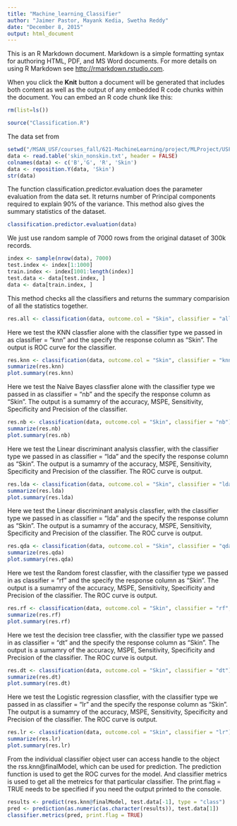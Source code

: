 ```yaml
---
title: "Machine_learning_Classifier"
author: "Jaimer Pastor, Mayank Kedia, Swetha Reddy"
date: "December 8, 2015"
output: html_document
---
```


This is an R Markdown document. Markdown is a simple formatting syntax for authoring HTML, PDF, and MS Word documents. For more details on using R Markdown see <http://rmarkdown.rstudio.com>.

When you click the **Knit** button a document will be generated that includes both content as well as the output of any embedded R code chunks within the document. You can embed an R code chunk like this:

```r
rm(list=ls())

source("Classification.R")
```

The data set from 

```r
setwd("/MSAN_USF/courses_fall/621-MachineLearning/project/MLProject/USF-ML-Project/")
data <- read.table('skin_nonskin.txt', header = FALSE)
colnames(data) <- c('B','G', 'R', 'Skin')
data <- reposition.Y(data, 'Skin')
str(data)

```


The function classification.predictor.evaluation does the parameter evaluation from the data set. It returns number of Principal components required to explain 90% of the variance.  This method also gives the summary statistics of the dataset.
```r
classification.predictor.evaluation(data)

```

We just use random sample of 7000 rows from the original dataset of 300k records. 

```r
index <- sample(nrow(data), 7000)
test.index <- index[1:1000]
train.index <- index[1001:length(index)]
test.data <- data[test.index, ]
data <- data[train.index, ]

```

This method checks all the classifiers and returns the summary comparision of all the statistics together.

```r
res.all <- classification(data, outcome.col = "Skin", classifier = "all")

```

Here we test the KNN classfier alone with the classifier type we passed in as classifier = "knn" and the specify the response column as "Skin". The output is ROC curve for the classifier. 
```r
res.knn <- classification(data, outcome.col = "Skin", classifier = "knn")
summarize(res.knn)
plot.summary(res.knn)

```

Here we test the Naive Bayes classfier alone with the classifier type we passed in as classifier = "nb" and the specify the response column as "Skin".
The output is a sumamry of the accuracy, MSPE, Sensitivity, Specificity and Precision of the classifier.

```r
res.nb <- classification(data, outcome.col = "Skin", classifier = "nb")
summarize(res.nb)
plot.summary(res.nb)

```

Here we test the Linear discriminant analysis classfier, with the classifier type we passed in as classifier = "lda" and the specify the response column as "Skin". The output is a sumamry of the accuracy, MSPE, Sensitivity, Specificity and Precision of the classifier. The ROC curve is output.


```r
res.lda <- classification(data, outcome.col = "Skin", classifier = "lda")
summarize(res.lda)
plot.summary(res.lda)

```

Here we test the Linear discriminant analysis classfier, with the classifier type we passed in as classifier = "lda" and the specify the response column as "Skin". The output is a sumamry of the accuracy, MSPE, Sensitivity, Specificity and Precision of the classifier. The ROC curve is output.

```r
res.qda <- classification(data, outcome.col = "Skin", classifier = "qda")
summarize(res.qda)
plot.summary(res.qda)

```

Here we test the Random forest classfier, with the classifier type we passed in as classifier = "rf" and the specify the response column as "Skin". The output is a sumamry of the accuracy, MSPE, Sensitivity, Specificity and Precision of the classifier. The ROC curve is output.


```r
res.rf <- classification(data, outcome.col = "Skin", classifier = "rf", max.pred = 2)
summarize(res.rf)
plot.summary(res.rf)
```

Here we test the decision tree classfier, with the classifier type we passed in as classifier = "dt" and the specify the response column as "Skin". The output is a sumamry of the accuracy, MSPE, Sensitivity, Specificity and Precision of the classifier. The ROC curve is output.

```r
res.dt <- classification(data, outcome.col = "Skin", classifier = "dt")
summarize(res.dt)
plot.summary(res.dt)
```


Here we test the Logistic regression classfier, with the classifier type we passed in as classifier = "lr" and the specify the response column as "Skin". The output is a sumamry of the accuracy, MSPE, Sensitivity, Specificity and Precision of the classifier. The ROC curve is output.

```r
res.lr <- classification(data, outcome.col = "Skin", classifier = "lr")
summarize(res.lr)
plot.summary(res.lr)

```


From the individual classifier object user can access handle to the object the rss.knn@finalModel, which can be used for  prediction. The prediction function is used to get the ROC curves for the model. And classifier metrics is used to get all the metreics for that particular classifier. The print.flag = TRUE needs to be specified if you need the output printed to the console.

```r

results <- predict(res.knn@finalModel, test.data[-1], type = "class")
pred <- prediction(as.numeric(as.character(results)), test.data[1])
classifier.metrics(pred, print.flag = TRUE)

```
